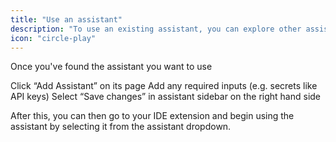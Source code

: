 ```yaml
---
title: "Use an assistant"
description: "To use an existing assistant, you can explore other assistants [here](https://hub.continue.dev/explore/assistants)."
icon: "circle-play"
---
```


Once you've found the assistant you want to use

<Steps>
  <Step>
  Click “Add Assistant” on its page
  </Step>
  <Step>
  Add any required inputs (e.g. secrets like API keys)
  </Step>
  <Step>
  Select “Save changes” in assistant sidebar on the right hand side
  </Step>
</Steps>

After this, you can then go to your IDE extension and begin using the assistant by selecting it from the assistant dropdown.

<CardGroup>
  <Card title="Extension Assistant Selector" icon="image" href="https://docs.continue.dev/assets/files/assistant-extension-select-319492a06d6249e5389747687341dfdb.png" horizontal/>
</CardGroup>
